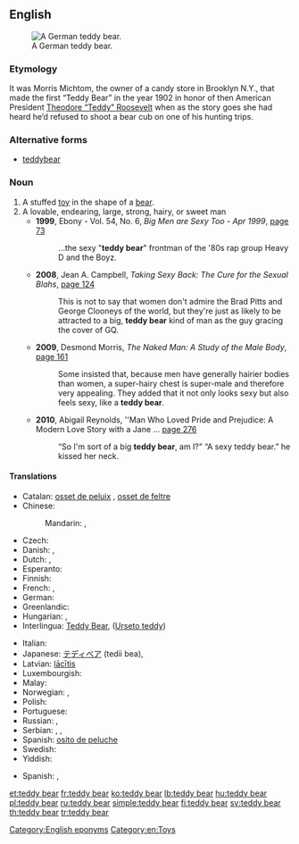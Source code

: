 ==English==
[[Image:Teddy bear 27.jpg|thumb|right|A German teddy bear.]]

===Etymology===
It was Morris Michtom, the owner of a candy store in Brooklyn N.Y., that made the first “Teddy Bear” in the year 1902 in honor of then American President [[w:Theodore Roosevelt|Theodore “Teddy” Roosevelt]] when as the story goes she had heard he’d refused to shoot a bear cub on one of his hunting trips.

===Alternative forms===
* [[teddybear]]

===Noun===
{{en-noun|sg=[[teddy]] [[bear]]}}

# A stuffed [[toy]] in the shape of a [[bear]].
# A lovable, endearing, large, strong, hairy, or sweet man
#* '''1999''', Ebony - Vol. 54, No. 6, ''Big Men are Sexy Too - Apr 1999'', [http://books.google.com/books?id=bGhBnOWqtyEC&pg=PA73&dq=sexy+teddy+bear+man&hl=en&sa=X&ei=y-jgT8y5BeWe2wXR5ZnTCw&ved=0CDoQ6AEwAA page 73]
#*: ...the sexy "'''teddy bear'''" frontman of the '80s rap group Heavy D and the Boyz.
#* '''2008''', Jean A. Campbell, ''Taking Sexy Back: The Cure for the Sexual Blahs'', [http://books.google.com/books?id=Oux3Ath35uYC&pg=PA124&dq=sexy+teddy+bear+man&hl=en&sa=X&ei=y-jgT8y5BeWe2wXR5ZnTCw&ved=0CEQQ6AEwAg page 124]
#*: This is not to say that women don't admire the Brad Pitts and George Clooneys of the world, but they're just as likely to be attracted to a big, '''teddy bear''' kind of man as the guy gracing the cover of GQ.
#* '''2009''', Desmond Morris, ''The Naked Man: A Study of the Male Body'', [http://books.google.com/books?id=m0Nv4pUM3JoC&pg=PA161&dq=sexy+teddy+bear+man&hl=en&sa=X&ei=y-jgT8y5BeWe2wXR5ZnTCw&ved=0CFgQ6AEwBg page 161]
#*: Some insisted that, because men have generally hairier bodies than women, a super-hairy chest is super-male and therefore very appealing. They added that it not only looks sexy but also feels sexy, like a '''teddy bear'''.
#* '''2010''', Abigail Reynolds, ''Man Who Loved Pride and Prejudice: A Modern Love Story with a Jane ... [http://books.google.com/books?id=3H7pxJfLPqYC&pg=PA276&dq=sexy+teddy+bear+man&hl=en&sa=X&ei=y-jgT8y5BeWe2wXR5ZnTCw&ved=0CEoQ6AEwAw page 276]
#*: “So I'm sort of a big '''teddy bear''', am I?” “A sexy teddy bear.” he kissed her neck.

====Translations====
{{trans-top|a stuffed toy bear}}
* Catalan: [[osset de peluix]] {{m}}, [[osset de feltre]] {{m}}
* Chinese:
*: Mandarin: {{t-|cmn|泰迪熊|tr=tàidíxióng|sc=Hani}}, {{t|cmn|玩具熊|tr=wánjùxióng|sc=Hani}}
* Czech: {{t|cs|medvídek|m}}
* Danish: {{t-|da|bamse}},  {{t-|da|teddybjørn}}
* Dutch: {{t-|nl|teddybeer|m}},  {{t|nl|knuffelbeer|m}}
* Esperanto: {{t|eo|pluŝa urso}}
* Finnish: {{t+|fi|nallekarhu}}
* French: {{t+|fr|ours en peluche|m}}, {{t+|fr|nounours|m}}
* German: {{t+|de|Teddybär|m}}
* Greenlandic: {{t|kl|bamse}}
* Hungarian: {{t+|hu|maci}}, {{t+|hu|mackó}}
* Interlingua: [[Teddy Bear]], ([[Urseto teddy]])
{{trans-mid}}
* Italian: {{t-|it|orsacchiotto|m}}
* Japanese: [[テディベア]] (tedii bea), {{t-|ja|ぬいぐるみ}}
* Latvian: [[lācītis]]
* Luxembourgish: {{t|lb|Teddy|m}}
* Malay: {{t|ms|beruang peluk}}
* Norwegian: {{t-|no|bamse|m}},  {{t-|no|teddybjørn|m}}
* Polish: {{t+|pl|pluszowy miś}}
* Portuguese: {{t+|pt|ursinho de pelúcia|m}}
* Russian: {{t|ru|плюшевый мишка|m|tr=pl'úševyj míška}}, {{t+|ru|мишка|m|tr=míška}}
* Serbian: {{t+|sr|меца|m|tr=meca}}, {{t+|sr|меда|m|tr=meda}}, {{t+|sr|медо|m|tr=medo}}
* Spanish: [[osito de peluche]] {{m}}
* Swedish: {{t|sv|teddybjörn|c}}
* Yiddish: {{t-|yi|ber|n|sc=Hebr|xs=Yiddish}}
{{trans-bottom}}
{{trans-top|lovable man}}
* Spanish: {{t|es|papi chulo|m}}, {{t|es|osito|m}}
{{trans-mid}}
{{trans-bottom}}

[[Category:English eponyms]]
[[Category:en:Toys]]

[[et:teddy bear]]
[[fr:teddy bear]]
[[ko:teddy bear]]
[[lb:teddy bear]]
[[hu:teddy bear]]
[[pl:teddy bear]]
[[ru:teddy bear]]
[[simple:teddy bear]]
[[fi:teddy bear]]
[[sv:teddy bear]]
[[th:teddy bear]]
[[tr:teddy bear]]